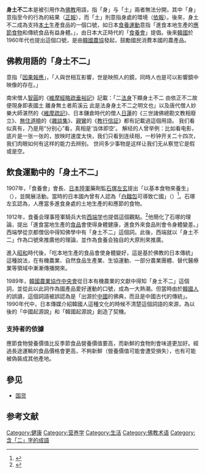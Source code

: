 '''身土不二'''本是被引用作為[[佛教|佛教]]用語，指「身」与「土」兩者無法分開，其中「身」意指至今的行為的結果（[[正報|正報]]），而「土」則意指身處的環境（[[依報|依報]]）。後來，身土不二成為支持[[本土|本土]]生產食品的一個口號，如日本[[食養運動|食養運動]]意指「進食本地生產的[[應節食物|應節食物]]和傳統食品有益身體。」，由日本大正時代的「[[食養會|食養會]]」提倡。後來[[韓國|韓國]]於1960年代也提出這個口號，是由[[韓國農協|韓國農協]]發起，鼓勵國民消費本國的農產品。

== 佛教用語的「身土不二」 ==

意指「[[因果報應|因果報應]]」，「人與世相互影響，世是映照人的鏡，同時人也是可以影響鏡中映像的存在。」

南宋僧人[[智圓|智圓]]的《[[維摩經略疏垂裕記|維摩經略疏垂裕記]]》記載：「二[[法身|法身]]下顯身土不二 由依正不二故便現身即表國土 離身無土者荊溪云 此是法身身土不二之明文也」以及唐代僧人妙樂大師湛然的《[[維摩疏記|維摩疏記]]》、日本鎌倉時代的僧人[[日蓮|日蓮]]的《三世諸佛總勘文教相廢立》、[[無住道曉|無住道曉]]的《[[雜談集|雜談集]]》、[[親鸞|親鸞]]的《[[教行信証|教行信証]]》都有記載過這個用語。
我们看似真有，乃是用“分别心”看，真相是‘当体即空’。
解经的人曾举例：比如看电影，底片是一张一张的，放映时速度太快，我们只看到连续相，一秒钟开关二十四次，我们肉眼如何有这样的能力去辨别。
世间多少事物是这样让我们无从察觉它是假或是空。

== 飲食運動中的「身土不二」 ==
{{japanese|japanese=身土不二|kana=しんどふじ|romaji=Shindofuji}}
{{Infobox Korean name
|hangul=신토불이
|hanja=身土不二
|rr=Shintoburi
|mr=Shint'oburi
|1=zh-hans:朝鲜;zh-hant:北韓;
}}
1907年，「食養會」會長、[[日本陸軍|日本陸軍]]藥劑監[[石塚左玄|石塚左玄]]提出「以基本食物來養生」（{{lang|ja|玄米菜食を基本とした食養}}），並開展活動。當時的日本國內曾有人認為「[[白麵包|白麵包]]可導致亡國」（{{lang|ja|食パン亡國論}}）<ref>{{cite journal|author=菟道春千代|url=http://kindai.ndl.go.jp/BIImgFrame.php?JP_NUM=40069170&VOL_NUM=00000&KOMA=47&ITYPE=0|script-title=ja:『食パン亡国論』|publisher=食養新聞社 廣告欄|language=ja|year=1906年}}</ref>。石塚左玄認為，人應當多進食身處的土地生產的和應節的食物。

1912年，食養会理事陸軍騎兵大佐[[西端学|西端学]]也提倡這個觀點。<ref>{{cite journal|author=田中聡|script-title=ja:『怪物科学者の時』|publisher=晶文社|language=ja|date=1998年3月|ISBN=978-4794963468|pages=185}}</ref>他簡化了石塚的理論，提出「進食當地生產的[[食品|食品]]會使得身體健康，進食外來食品則會令身體變差。」西端學從京都僧侶中得知佛學中有「身土不二」這個詞。此後，西端就以「身土不二」作為口號來推廣他的理論，並作為食養会独自的大原則來推廣。

進入[[昭和|昭和]]時代後，「吃本地生產的食品會使身體變好，這是基於佛教的日本傳統」這種說法，在有機農業、自然食品生產業、生協運動、一部分農業團體、替代醫療業等領域中漸漸傳播開來。

1989年，[[韓國農業協作中央會|韓國農業協作中央會]]從日本有機農業的文獻中得知「身土不二」這個詞，並從此以此詞作為國產品愛好運動的口號，成為一大熱潮。但當時由於[[韓國人|韓國人]]的誤讀，這個詞語被誤認為是「出源於[[中國|中國]]的佛典，而且是中國古代的傳統」。1990年代中，日本傳媒介紹韓國人這種文化的時候不清楚這個詞語的來源，為以後的「中國起源說」和「韓國起源說」創造了契機。

=== 支持者的依據 ===
應節食物營養價值比反季節食品營養價值要高，而新鮮的食物則會味道更加好。經過長途運輸的食品價格會更高，不夠新鮮（營養價值可能會遭受損失），也有可能被偽裝成其他產地。

== 參见 ==
* [[国货|国货]]

== 参考文献 ==
{{Reflist}}

[[Category:健康|Category:健康]]
[[Category:营养学|Category:营养学]]
[[Category:生活|Category:生活]]
[[Category:佛教术语|Category:佛教术语]]

[[Category:含「二」字的成語|Category:含「二」字的成語]]